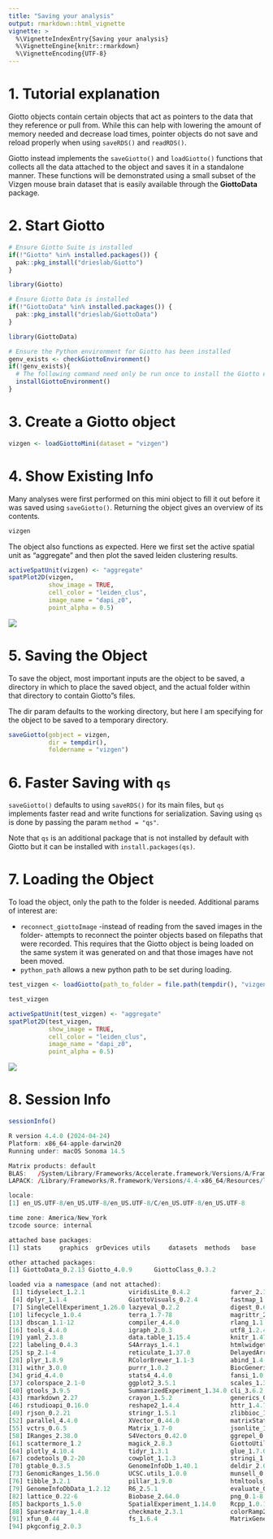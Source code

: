 ```yaml
---
title: "Saving your analysis"
output: rmarkdown::html_vignette
vignette: >
  %\VignetteIndexEntry{Saving your analysis}
  %\VignetteEngine{knitr::rmarkdown}
  %\VignetteEncoding{UTF-8}
---
```



# 1. Tutorial explanation

Giotto objects contain certain objects that act as pointers to the data that they reference or pull from. While this can help with lowering the amount of memory needed and decrease load times, pointer objects do not save and reload properly when using `saveRDS()` and `readRDS()`.

Giotto instead implements the `saveGiotto()` and `loadGiotto()` functions that collects all the data attached to the object and saves it in a standalone manner. These functions will be demonstrated using a small subset of the Vizgen mouse brain dataset that is easily available through the **GiottoData** package.

# 2. Start Giotto


```r
# Ensure Giotto Suite is installed
if(!"Giotto" %in% installed.packages()) {
  pak::pkg_install("drieslab/Giotto")
}

library(Giotto)

# Ensure Giotto Data is installed
if(!"GiottoData" %in% installed.packages()) {
  pak::pkg_install("drieslab/GiottoData")
}

library(GiottoData)

# Ensure the Python environment for Giotto has been installed
genv_exists <- checkGiottoEnvironment()
if(!genv_exists){
  # The following command need only be run once to install the Giotto environment
  installGiottoEnvironment()
}
```


# 3. Create a Giotto object


```r
vizgen <- loadGiottoMini(dataset = "vizgen")
```


# 4. Show Existing Info

Many analyses were first performed on this mini object to fill it out before it was saved using `saveGiotto()`. Returning the object gives an overview of its contents.


```r
vizgen
```

The object also functions as expected. Here we first set the active spatial unit as "aggregate" and then plot the saved leiden clustering results.


```r
activeSpatUnit(vizgen) <- "aggregate"
spatPlot2D(vizgen,
           show_image = TRUE,
           cell_color = "leiden_clus",
           image_name = "dapi_z0",
           point_alpha = 0.5)
```

![](images/saving_object/unnamed-chunk-4-1.png)



# 5. Saving the Object

To save the object, most important inputs are the object to be saved, a directory in which to place the saved object, and the actual folder within that directory to contain Giotto"s files.

The dir param defaults to the working directory, but here I am specifying for the object to be saved to a temporary directory.


```r
saveGiotto(gobject = vizgen,
           dir = tempdir(),
           foldername = "vizgen")
```


# 6. Faster Saving with `qs`

`saveGiotto()` defaults to using `saveRDS()` for its main files, but `qs` implements faster read and write functions for serialization. Saving using `qs` is done by passing the param `method = "qs"`.

Note that `qs` is an additional package that is not installed by default with Giotto but it can be installed with `install.packages(qs)`.

# 7. Loading the Object

To load the object, only the path to the folder is needed. Additional params of interest are:

- `reconnect_giottoImage` -instead of reading from the saved images in the folder- attempts to reconnect the pointer objects based on filepaths that were recorded. This requires that the Giotto object is being loaded on the same system it was generated on and that those images have not been moved.
- `python_path` allows a new python path to be set during loading.


```r
test_vizgen <- loadGiotto(path_to_folder = file.path(tempdir(), "vizgen"))
```

```r
test_vizgen
```

```r
activeSpatUnit(test_vizgen) <- "aggregate"
spatPlot2D(test_vizgen,
           show_image = TRUE,
           cell_color = "leiden_clus",
           image_name = "dapi_z0",
           point_alpha = 0.5)
```

![](images/saving_object/unnamed-chunk-8-1.png)



# 8. Session Info


```r
sessionInfo()
```

```r
R version 4.4.0 (2024-04-24)
Platform: x86_64-apple-darwin20
Running under: macOS Sonoma 14.5

Matrix products: default
BLAS:   /System/Library/Frameworks/Accelerate.framework/Versions/A/Frameworks/vecLib.framework/Versions/A/libBLAS.dylib 
LAPACK: /Library/Frameworks/R.framework/Versions/4.4-x86_64/Resources/lib/libRlapack.dylib;  LAPACK version 3.12.0

locale:
[1] en_US.UTF-8/en_US.UTF-8/en_US.UTF-8/C/en_US.UTF-8/en_US.UTF-8

time zone: America/New_York
tzcode source: internal

attached base packages:
[1] stats     graphics  grDevices utils     datasets  methods   base     

other attached packages:
[1] GiottoData_0.2.13 Giotto_4.0.9      GiottoClass_0.3.2

loaded via a namespace (and not attached):
 [1] tidyselect_1.2.1            viridisLite_0.4.2           farver_2.1.2               
 [4] dplyr_1.1.4                 GiottoVisuals_0.2.4         fastmap_1.2.0              
 [7] SingleCellExperiment_1.26.0 lazyeval_0.2.2              digest_0.6.35              
[10] lifecycle_1.0.4             terra_1.7-78                magrittr_2.0.3             
[13] dbscan_1.1-12               compiler_4.4.0              rlang_1.1.4                
[16] tools_4.4.0                 igraph_2.0.3                utf8_1.2.4                 
[19] yaml_2.3.8                  data.table_1.15.4           knitr_1.47                 
[22] labeling_0.4.3              S4Arrays_1.4.1              htmlwidgets_1.6.4          
[25] sp_2.1-4                    reticulate_1.37.0           DelayedArray_0.30.1        
[28] plyr_1.8.9                  RColorBrewer_1.1-3          abind_1.4-5                
[31] withr_3.0.0                 purrr_1.0.2                 BiocGenerics_0.50.0        
[34] grid_4.4.0                  stats4_4.4.0                fansi_1.0.6                
[37] colorspace_2.1-0            ggplot2_3.5.1               scales_1.3.0               
[40] gtools_3.9.5                SummarizedExperiment_1.34.0 cli_3.6.2                  
[43] rmarkdown_2.27              crayon_1.5.2                generics_0.1.3             
[46] rstudioapi_0.16.0           reshape2_1.4.4              httr_1.4.7                 
[49] rjson_0.2.21                stringr_1.5.1               zlibbioc_1.50.0            
[52] parallel_4.4.0              XVector_0.44.0              matrixStats_1.3.0          
[55] vctrs_0.6.5                 Matrix_1.7-0                jsonlite_1.8.8             
[58] IRanges_2.38.0              S4Vectors_0.42.0            ggrepel_0.9.5              
[61] scattermore_1.2             magick_2.8.3                GiottoUtils_0.1.9          
[64] plotly_4.10.4               tidyr_1.3.1                 glue_1.7.0                 
[67] codetools_0.2-20            cowplot_1.1.3               stringi_1.8.4              
[70] gtable_0.3.5                GenomeInfoDb_1.40.1         deldir_2.0-4               
[73] GenomicRanges_1.56.0        UCSC.utils_1.0.0            munsell_0.5.1              
[76] tibble_3.2.1                pillar_1.9.0                htmltools_0.5.8.1          
[79] GenomeInfoDbData_1.2.12     R6_2.5.1                    evaluate_0.24.0            
[82] lattice_0.22-6              Biobase_2.64.0              png_0.1-8                  
[85] backports_1.5.0             SpatialExperiment_1.14.0    Rcpp_1.0.12                
[88] SparseArray_1.4.8           checkmate_2.3.1             colorRamp2_0.1.0           
[91] xfun_0.44                   fs_1.6.4                    MatrixGenerics_1.16.0      
[94] pkgconfig_2.0.3 
```

